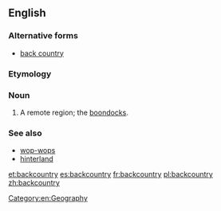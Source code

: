 {{also|back country}}
==English==
{{wikipedia}}

===Alternative forms===
* [[back country]]

===Etymology===
{{compound|back|country|lang=en}}

===Noun===
{{en-noun|~|backcountries}}

# A remote region; the [[boondocks]].

===See also===
* [[wop-wops]]
* [[hinterland]]

[[Category:en:Geography]]

[[et:backcountry]]
[[es:backcountry]]
[[fr:backcountry]]
[[pl:backcountry]]
[[zh:backcountry]]